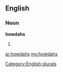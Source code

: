==English==

===Noun===
'''howdahs'''

# {{plural of|[[howdah]]}}

[[Category:English plurals]]

[[ar:howdahs]]
[[my:howdahs]]